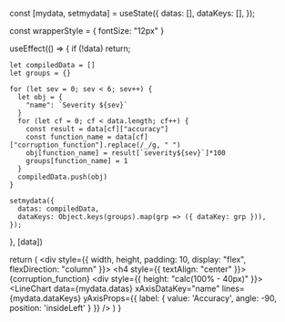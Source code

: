 
  const [mydata, setmydata] = useState({
    datas: [],
    dataKeys: [],
  });

  const wrapperStyle = {
    fontSize: "12px"
  }

  useEffect(() => {
    if (!data)
      return;

    let compiledData = []
    let groups = {}

    for (let sev = 0; sev < 6; sev++) {
      let obj = {
        "name": `Severity ${sev}`
      }
      for (let cf = 0; cf < data.length; cf++) {
        const result = data[cf]["accuracy"]
        const function_name = data[cf]["corruption_function"].replace(/_/g, " ")
        obj[function_name] = result[`severity${sev}`]*100
        groups[function_name] = 1
      }
      compiledData.push(obj)
    }

    setmydata({
      datas: compiledData,
      dataKeys: Object.keys(groups).map(grp => ({ dataKey: grp })),
    });
  }, [data])

  return (
    <div style={{ width, height, padding: 10, display: "flex", flexDirection: "column" }}>
      <h4 style={{ textAlign: "center" }}>{corruption_function}</h4>
      <div style={{ height: "calc(100% - 40px)" }}>
        <LineChart
          data={mydata.datas}
          xAxisDataKey="name"
          lines={mydata.dataKeys}
          yAxisProps={{ label: { value: 'Accuracy', angle: -90, position: 'insideLeft' } }}
        />
      </div>
    </div>
  )
}
